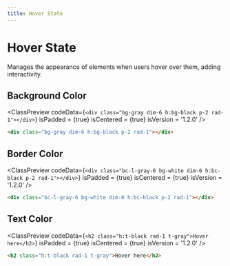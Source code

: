 ```yaml
---
title: Hover State
---
```



# Hover State

Manages the appearance of elements when users hover over them, adding interactivity.

## Background Color

<ClassPreview
  codeData={`
    <div class="bg-gray dim-6 h:bg-black p-2 rad-1"></div>
  `}
  isPadded = {true}
  isCentered = {true}
  isVersion = '1.2.0'
/>

```html
<div class="bg-gray dim-6 h:bg-black p-2 rad-1"></div>
```

## Border Color

<ClassPreview
  codeData={`
    <div class="bc-l-gray-6 bg-white dim-6 h:bc-black p-2 rad-1"></div>
  `}
  isPadded = {true}
  isCentered = {true}
  isVersion = '1.2.0'
/>

```html
<div class="bc-l-gray-6 bg-white dim-6 h:bc-black p-2 rad-1"></div>
```

## Text Color

<ClassPreview
  codeData={`
    <h2 class="h:t-black rad-1 t-gray">Hover here</h2>
  `}
  isPadded = {true}
  isCentered = {true}
  isVersion = '1.2.0'
/>

```html
<h2 class="h:t-black rad-1 t-gray">Hover here</h2>
```